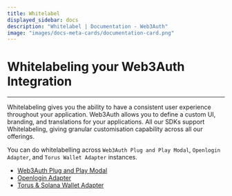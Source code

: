 ```yaml
---
title: Whitelabel
displayed_sidebar: docs
description: "Whitelabel | Documentation - Web3Auth"
image: "images/docs-meta-cards/documentation-card.png"
---
```


# Whitelabeling your Web3Auth Integration

---

Whitelabeling gives you the ability to have a consistent user experience throughout your application. Web3Auth allows you to define a custom UI,
branding, and translations for your applications. All our SDKs support Whitelabeling, giving granular customisation capability across all our
offerings.

You can do whitelabelling across `Web3Auth Plug and Play Modal`, `Openlogin Adapter`, and `Torus Wallet Adapter` instances.

- [Web3Auth Plug and Play Modal](/whitelabel/login-modal)
- [Openlogin Adapter](/whitelabel/user-flow-screens)
- [Torus & Solana Wallet Adapter](/whitelabel/torus-wallet-plugin)
